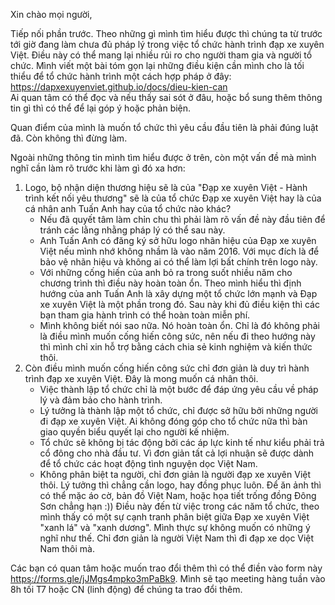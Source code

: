 Xin chào mọi người,

Tiếp nối phần trước. Theo những gì mình tìm hiểu được thì chúng ta từ trước tới giờ đang làm chưa đủ pháp lý trong việc tổ chức hành trình đạp xe xuyên Việt. Điều này có thể mang lại nhiều rủi ro cho người tham gia và người tổ chức. Mình viết một bài tóm gọn lại những điều kiện cần mình cho là tối thiểu để tổ chức hành trình một cách hợp pháp ở đây: https://dapxexuyenviet.github.io/docs/dieu-kien-can  
Ai quan tâm có thể đọc và nếu thấy sai sót ở đâu, hoặc bổ sung thêm thông tin gì thì có thể để lại góp ý hoặc phản biện.

Quan điểm của mình là muốn tổ chức thì yêu cầu đầu tiên là phải đúng luật đã. Còn không thì đừng làm.

Ngoài những thông tin mình tìm hiểu được ở trên, còn một vấn đề mà mình nghĩ cần làm rõ trước khi làm gì đó xa hơn:

1. Logo, bộ nhận diện thương hiệu sẽ là của "Đạp xe xuyên Việt - Hành trình kết nối yêu thương" sẽ là của tổ chức Đạp xe xuyên Việt hay là của cá nhân anh Tuấn Anh hay của tổ chức nào khác?
   - Nếu đã quyết tâm làm chỉn chu thì phải làm rõ vấn đề này đầu tiên để tránh các lằng nhằng pháp lý có thể sau này.
   - Anh Tuấn Anh có đăng ký sở hữu logo nhãn hiệu của Đạp xe xuyên Việt nếu mình nhớ không nhầm là vào năm 2016. Với mục đích là để bảo vệ nhãn hiệu và không ai có thể làm lợi bất chính trên logo này.
   - Với những cống hiến của anh bỏ ra trong suốt nhiều năm cho chương trình thì điều này hoàn toàn ổn. Theo mình hiểu thì định hướng của anh Tuấn Anh là xây dựng một tổ chức lớn mạnh và Đạp xe xuyên Việt là một phần trong đó. Sau này khi đủ điều kiện thì các bạn tham gia hành trình có thể hoàn toàn miễn phí.
   - Mình không biết nói sao nữa. Nó hoàn toàn ổn. Chỉ là đó không phải là điều mình muốn cống hiến công sức, nên nếu đi theo hướng này thì mình chỉ xin hỗ trợ bằng cách chia sẻ kinh nghiệm và kiến thức thôi.
2. Còn điều mình muốn cống hiến công sức chỉ đơn giản là duy trì hành trình đạp xe xuyên Việt. Đây là mong muốn cá nhân thôi.
   - Việc thành lập tổ chức chỉ là một bước để đáp ứng yêu cầu về pháp lý và đảm bảo cho hành trình.
   - Lý tưởng là thành lập một tổ chức, chỉ được sở hữu bởi những người đi đạp xe xuyên Việt. Ai không đóng góp cho tổ chức nữa thì bàn giao quyền biểu quyết lại cho người kế nhiệm.
   - Tổ chức sẽ không bị tác động bởi các áp lực kinh tế như kiểu phải trả cổ đông cho nhà đầu tư. Vì đơn giản tất cả lợi nhuận sẽ được dành để tổ chức các hoạt động tình nguyện dọc Việt Nam.
   - Không phân biệt ta người, chỉ đơn giản là người đạp xe xuyên Việt thôi. Lý tưởng thì chẳng cần logo, hay đồng phục luôn. Để ăn ảnh thì có thể mặc áo cờ, bản đồ Việt Nam, hoặc họa tiết trống đồng Đông Sơn chẳng hạn :)) Điều này đến từ việc trong các năm tổ chức, theo mình thấy có một sự cạnh tranh phân biệt giữa Đạp xe xuyên Việt "xanh lá" và "xanh dương". Mình thực sự không muốn có những ý nghĩ như thế. Chỉ đơn giản là người Việt Nam thì đi đạp xe dọc Việt Nam thôi mà.

Các bạn có quan tâm hoặc muốn trao đổi thêm thì có thể điền vào form này https://forms.gle/jJMgs4mpko3mPaBk9. Mình sẽ tạo meeting hàng tuần vào 8h tối T7 hoặc CN (linh động) để chúng ta trao đổi thêm.
